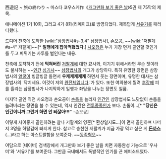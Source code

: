 西遊記 ~ 旅の終わり ~
마스다 코우스케作《[[개그만화 보기 좋은 날]]》5권 제 75막의 제목.

애니메이션 1기 10화, 그리고 4기 8화(리메이크)로 방영되었다. 제목답게 [[서유기]]를 패러디했다.

드디어 천축에 도착한 [wiki:"삼장법사#s-3.4" 삼장법사], [[손오공]], ~~[wiki:"저팔계#s-4" 저팔계]~~[* '''일행에게 잡아먹혔었다'''.] [[사오정]]은 누가 가장 먼저 골인할 것인가를 두고 피튀기는 사투를 벌인다는 내용.

천축에 도착하기 전에 '''먹혀버린''' [[저팔계]]에 대한 묘사와, 이기기 위해서라면 무슨 짓이라도 불사하는 ~~[[인간]] [[성기사]]~~ [[삼장법사]]의 개그가 상당하다. 특히 유명한 장면은 삼장법사의 [[얼굴]]이 빙글빙글 돌면서 '''우케케케케케''' 하면서 웃는 장면이며, 유명한 대사는 삼장법사의 '닥치세요. 이것이 저의 [[완전체]]입니다.'가 있다. 또한 여의봉에 찔려 [[후장]]에 피를 흘리는 삼장법사가 나지막하게 일행과 좌담을 나누는 장면도 일품.

마지막 골인 직전 사오정과 손오공이 [[손톱]]을 늘리자 [[인간]]인 삼장법사도 느닷없이 손톱을 늘려버리는 장면을 볼 수 있는데, 역시 인간은 [[전투종족]]인가 보다. 손톱이...[* '''"당신은 인간이니까 그런거 하면 안 되잖아!!!"''' -손오공]

이렇게 사이좋게 골인하려는 찰나 저팔계의 영혼[* 환상일지도...]이 먼저 골인하며 나머지 3명을 허탈감에 빠지게 한다. 참고로 승천한 저팔계가 지금 가장 먹고 싶은 게 '''[[돈까스]]'''(...)라고 하는 아스트랄함을 보여준다. ~~[[동족혐오]]~~

여담으로 [네이버] 검색창에서 개그만화 보기 좋은 날을 치면 자동완성 기능으로 '우사미'와 '서유기'를 보여준다. 그만큼 국내에서도 폭발적인 인기를 끈 에피소드였다. 
